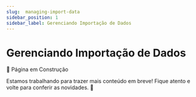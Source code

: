 ```yaml
---
slug:  managing-import-data
sidebar_position: 1
sidebar_label: Gerenciando Importação de Dados
---
```


# Gerenciando Importação de Dados

📢 Página em Construção

Estamos trabalhando para trazer mais conteúdo em breve! Fique atento e volte para conferir as novidades. 🚧
